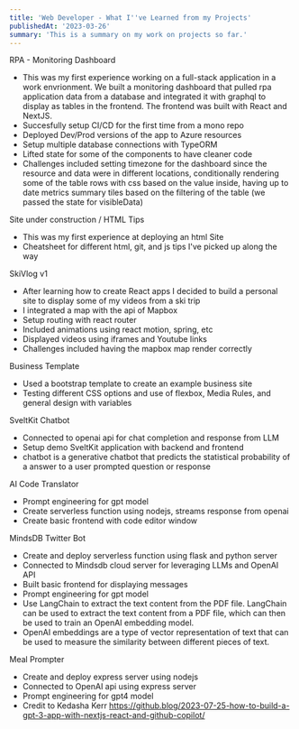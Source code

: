 ---
title: 'Web Developer - What I''ve Learned from my Projects'
publishedAt: '2023-03-26'
summary: 'This is a summary on my work on projects so far.'
---

RPA - Monitoring Dashboard
+ This was my first experience working on a full-stack application in a work envrionment. We built a monitoring dashboard that pulled rpa application data from a database and integrated it with graphql to display as tables in the frontend. The frontend was built with React and NextJS.
+ Succesfully setup CI/CD for the first time from a mono repo
+ Deployed Dev/Prod versions of the app to Azure resources
+ Setup multiple database connections with TypeORM
+ Lifted state for some of the components to have cleaner code
+ Challenges included setting timezone for the dashboard since the resource and data were in different locations, conditionally rendering some of the table rows with css based on the value inside, having up to date metrics summary tiles based on the filtering of the table (we passed the state for visibleData)

Site under construction / HTML Tips
+ This was my first experience at deploying an html Site
+ Cheatsheet for different html, git, and js tips I've picked up along the way

SkiVlog v1
+ After learning how to create React apps I decided to build a personal site to display some of my videos from a ski trip
+ I integrated a map with the api of Mapbox
+ Setup routing with react router
+ Included animations using react motion, spring, etc
+ Displayed videos using iframes and Youtube links
+ Challenges included having the mapbox map render correctly

Business Template
+ Used a bootstrap template to create an example business site
+ Testing different CSS options and use of flexbox, Media Rules, and general design with variables

SveltKit Chatbot
+ Connected to openai api for chat completion and response from LLM
+ Setup demo SveltKit application with backend and frontend
+ chatbot is a generative chatbot that predicts the statistical probability of a answer to a user prompted question or response

AI Code Translator
+ Prompt engineering for gpt model
+ Create serverless function using nodejs, streams response from openai
+ Create basic frontend with code editor window

MindsDB Twitter Bot
+ Create and deploy serverless function using flask and python server
+ Connected to Mindsdb cloud server for leveraging LLMs and OpenAI API
+ Built basic frontend for displaying messages
+ Prompt engineering for gpt model
+ Use LangChain to extract the text content from the PDF file. LangChain can be used to extract the text content from a PDF file, which can then be used to train an OpenAI embedding model.
+ OpenAI embeddings are a type of vector representation of text that can be used to measure the similarity between different pieces of text.

Meal Prompter
+ Create and deploy express server using nodejs
+ Connected to OpenAI api using express server
+ Prompt engineering for gpt4 model
+ Credit to Kedasha Kerr https://github.blog/2023-07-25-how-to-build-a-gpt-3-app-with-nextjs-react-and-github-copilot/